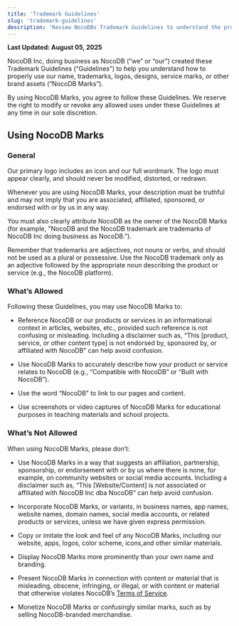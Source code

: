 ```yaml
---
title: 'Trademark Guidelines'
slug: 'trademark-guidelines'
description: 'Review NocoDBs Trademark Guidelines to understand the proper use of NocoDB’s name, logos, and brand assets. Learn what’s allowed, what’s not, and how to avoid misuse or confusion.'
---
```


**Last Updated: August 05, 2025**

NocoDB Inc, doing business as NocoDB (“we” or “our”) created these Trademark Guidelines (“Guidelines”) to help you understand how to properly use our name, trademarks, logos, designs, service marks, or other brand assets (“NocoDB Marks”).

By using NocoDB Marks, you agree to follow these Guidelines. We reserve the right to modify or revoke any allowed uses under these Guidelines at any time in our sole discretion.

## Using NocoDB Marks
### General
Our primary logo includes an icon and our full wordmark. The logo must appear clearly, and should never be modified, distorted, or redrawn.

Whenever you are using NocoDB Marks, your description must be truthful and may not imply that you are associated, affiliated, sponsored, or endorsed with or by us in any way.

You must also clearly attribute NocoDB as the owner of the NocoDB Marks (for example, "NocoDB and the NocoDB trademark are trademarks of NocoDB Inc doing business as NocoDB.”).

Remember that trademarks are adjectives, not nouns or verbs, and should not be used as a plural or possessive. Use the NocoDB trademark only as an adjective followed by the appropriate noun describing the product or service (e.g., the NocoDB platform).

### What’s Allowed
Following these Guidelines, you may use NocoDB Marks to:

- Reference NocoDB or our products or services in an informational context in articles, websites, etc., provided such reference is not confusing or misleading. Including a disclaimer such as, “This [product, service, or other content type] is not endorsed by, sponsored by, or affiliated with NocoDB” can help avoid confusion.

- Use NocoDB Marks to accurately describe how your product or service relates to NocoDB (e.g., “Compatible with NocoDB” or “Built with NocoDB”).

- Use the word “NocoDB” to link to our pages and content.

- Use screenshots or video captures of NocoDB Marks for educational purposes in teaching materials and school projects.

### What’s Not Allowed
When using NocoDB Marks, please don’t:

- Use NocoDB Marks in a way that suggests an affiliation, partnership, sponsorship, or endorsement with or by us where there is none, for example, on community websites or social media accounts. Including a disclaimer such as, “This [Website/Content] is not associated or affiliated with NocoDB Inc dba NocoDB” can help avoid confusion.

- Incorporate NocoDB Marks, or variants, in business names, app names, website names, domain names, social media accounts, or related products or services, unless we have given express permission.

- Copy or imitate the look and feel of any NocoDB Marks, including our website, apps, logos, color scheme, icons,and other similar materials.

- Display NocoDB Marks more prominently than your own name and branding.

- Present NocoDB Marks in connection with content or material that is misleading, obscene, infringing, or illegal, or with content or material that otherwise violates NocoDB’s [Terms of Service](/docs/product-docs/legal/terms-of-service).

- Monetize NocoDB Marks or confusingly similar marks, such as by selling NocoDB-branded merchandise.
